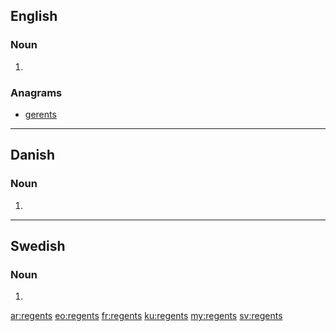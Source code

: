 {{also|Regents}}
==English==

===Noun===
{{head|en|plural}}

# {{plural of|regent|lang=en|nocat=1}}

===Anagrams===
* [[gerents#English|gerents]]

----
==Danish==

===Noun===
{{head|da|noun form}}

# {{form of|genitive singular indefinite|regent|lang=da}}

----

==Swedish==

===Noun===
{{head|sv|noun form}}

# {{sv-noun-form-indef-gen|regent}}

[[ar:regents]]
[[eo:regents]]
[[fr:regents]]
[[ku:regents]]
[[my:regents]]
[[sv:regents]]